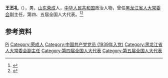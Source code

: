 '''王丕礼'''（{{bd|1920年|}}），男，[[山东|山东]][[荣成|荣成]]人，[[中华人民共和国|中华人民共和国]]政治人物，曾任[[黑龙江省人大常委会|黑龙江省人大常委会]]副主任，第四、五届全国人大代表。<ref>{{cite book|title=中囯人名大辞典·当代人物卷|author=廖盖隆等编|year=1990|publisher=上海辞书出版社|location=上海|page=}}</ref><ref>{{Cite book|title=中华人民共和国职官志|author=何虎生, 李耀东, 向常福主编|publisher=中国社会出版社|year=2003|isbn=9787800883934|location=北京|pages=}}</ref>

== 参考资料 ==
{{reflist}}

{{中国人物小作品}}

{{Authority control}}
{{DEFAULTSORT:Wang王}}
[[Category:王姓|Pi]]
[[Category:荣成人|Category:荣成人]]
[[Category:中国共产党党员_(1939年入党)|Category:中国共产党党员 (1939年入党)]]
[[Category:黑龙江省人大常委会副主任|Category:黑龙江省人大常委会副主任]]
[[Category:第四届全国人大代表|Category:第四届全国人大代表]]
[[Category:第五届全国人大代表|Category:第五届全国人大代表]]